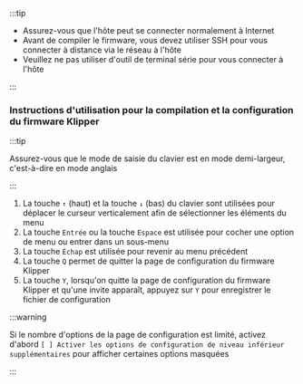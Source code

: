 :::tip

* Assurez-vous que l'hôte peut se connecter normalement à Internet
* Avant de compiler le firmware, vous devez utiliser SSH pour vous connecter à distance via le réseau à l'hôte
* Veuillez ne pas utiliser d'outil de terminal série pour vous connecter à l'hôte

:::

### Instructions d'utilisation pour la compilation et la configuration du firmware Klipper

:::tip

Assurez-vous que le mode de saisie du clavier est en mode demi-largeur, c'est-à-dire en mode anglais

:::

1. La touche `↑` (haut) et la touche `↓` (bas) du clavier sont utilisées pour déplacer le curseur verticalement afin de sélectionner les éléments du menu
2. La touche `Entrée` ou la touche `Espace` est utilisée pour cocher une option de menu ou entrer dans un sous-menu
3. La touche `Échap` est utilisée pour revenir au menu précédent
4. La touche `Q` permet de quitter la page de configuration du firmware Klipper
5. La touche `Y`, lorsqu'on quitte la page de configuration du firmware Klipper et qu'une invite apparaît, appuyez sur `Y` pour enregistrer le fichier de configuration

:::warning

Si le nombre d'options de la page de configuration est limité, activez d'abord `[ ] Activer les options de configuration de niveau inférieur supplémentaires` pour afficher certaines options masquées

:::
